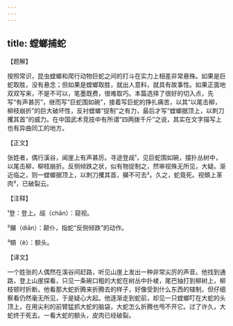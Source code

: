 ```yaml
---
---
---
```

title: 螳螂捕蛇
---




【题解】


按照常识，昆虫螳螂和爬行动物巨蛇之间的打斗在实力上相差非常悬殊。如果是巨蛇取胜，没有悬念；但如果是螳螂取胜，就出人意料，就具有故事性。如果正面地双双写来，不是不可以，笔墨既费，很难取巧。本篇选择了很好的切入点，先写“有声甚厉”，继而写“巨蛇围如碗”，接着写巨蛇的挣扎痛苦，以其“以尾击柳，柳枝崩折”的巨大破坏性，反衬螳螂“捉制”之有力，最后才写“螳螂据顶上，以刺刀攫其首”的威力。在中国武术竞技中有所谓“四两拨千斤”之说，其实在文字描写上也有异曲同工的地方。


【正文】

张姓者，偶行溪谷，闻崖上有声甚厉。寻途登觇¹，见巨蛇围如碗，摆扑丛树中，以尾击柳，柳枝崩折。反侧倾跌之状，似有物捉制之，然审视殊无所见，大疑。渐近临之，则一螳螂据顶上，以刺刀攫其首，攧不可去²。久之，蛇竟死。视頞上革肉³，已破裂云。

【注释】


¹登：登上。觇（chān）：窥视。

²攧（diān）：颠仆，指蛇“反侧倾跌”的动作。

³頞（è）：额头。





【译文】


一个姓张的人偶然在溪谷间赶路，听见山崖上发出一种非常尖厉的声音。他找到通路，登上山崖探看，只见一条碗口粗的大蛇在树丛中扑棱，尾巴抽打到柳树上，柳枝顿时折断。他看那大蛇折腾来折腾去的样子，好像受到什么东西的辖制，但仔细察看仍然毫无所见，于是疑心大起。他逐渐走到蛇前，却见一只螳螂叮在大蛇的头顶上，在用尖利的前臂猛抓大蛇的脑袋，大蛇怎么折腾也甩不开它。过了许久，大蛇终于死去。一看大蛇的额头，皮肉已经破裂。